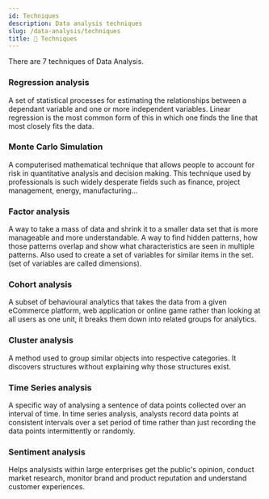 ```yaml
---
id: Techniques
description: Data analysis techniques
slug: /data-analysis/techniques
title: 🤔 Techniques
---
```



There are 7 techniques of Data Analysis. 

### Regression analysis

A set of statistical processes for estimating the relationships between a dependant variable and one or more independent variables. Linear regression is the most common form of this in which one finds the line that most closely fits the data.

### Monte Carlo Simulation

A  computerised mathematical technique that allows people to account for risk in quantitative analysis and decision making. This technique used by professionals is such widely desperate fields such as finance, project management, energy, manufacturing...

### Factor analysis

A way to take a mass of data and shrink it to a smaller data set  that is more manageable and more understandable. A way to find hidden patterns, how those patterns overlap and show what characteristics are seen in multiple patterns. Also used to create a set of variables for similar items in the set. (set of variables are called dimensions). 

### Cohort analysis

A subset of behavioural analytics that takes the data from a given eCommerce platform, web application or online game rather than looking at all users as one unit, it breaks them down into related groups for analytics.

### Cluster analysis

A method used to group similar objects into respective categories. It discovers structures without explaining why those structures exist. 

### Time Series analysis

A specific way of analysing a sentence of data points collected
over an interval of time. In time series analysis, analysts record data points at consistent intervals over a set period of time rather than just recording the data points intermittently or randomly.

### Sentiment analysis

Helps analysists within large enterprises get the public's opinion, conduct market research, monitor brand and product reputation and understand customer experiences.